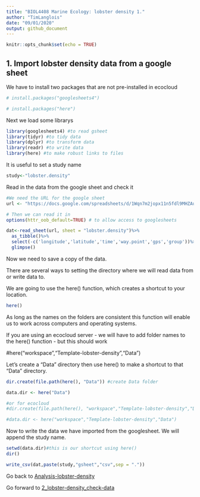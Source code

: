 ```yaml
---
title: "BIOL4408 Marine Ecology: lobster density 1."
author: "TimLanglois"
date: "09/01/2020"
output: github_document
---
```


```r
knitr::opts_chunk$set(echo = TRUE)
```


## 1. Import lobster density data from a google sheet

We have to install two packages that are not pre-installed in ecocloud

```r
# install.packages("googlesheets4")

# install.packages("here")
```




Next we load some librarys
```r
library(googlesheets4) #to read gsheet
library(tidyr) #to tidy data
library(dplyr) #to transform data
library(readr) #to write data
library(here) #to make robust links to files
```

It is useful to set a study name
```r
study<-"lobster.density"
```

Read in the data from the google sheet and check it
```r
#We need the URL for the google sheet
url <- "https://docs.google.com/spreadsheets/d/1Wqn7m2jopx11n5fdl9MHZAujRVkjBusdmIHq_gMhf0A"

# Then we can read it in
options(httr_oob_default=TRUE) # to allow access to googlesheets

dat<-read_sheet(url, sheet = "lobster.density")%>%
  as_tibble()%>%
  select(-c('longitude','latitude','time','way.point','gps','group'))%>%
  glimpse()
```


Now we need to save a copy of the data.

There are several ways to setting the directory where we will read data from or write data to.

We are going to use the here() function, which creates a shortcut to your location.

```r
here()
```

As long as the names on the folders are consistent this function will enable us to work across computers and operating systems.


If you are using an ecocloud server - we will have to add folder names to the here() function - but this should work

#here("workspace","Template-lobster-density","Data")

Let's create a "Data" directory then use here() to make a shortcut to that "Data" directory.
```r
dir.create(file.path(here(), "Data")) #create Data folder

data.dir <- here("Data")

#or for ecocloud
#dir.create(file.path(here(), "workspace","Template-lobster-density","Data")) #create Data folder

#data.dir <- here("workspace","Template-lobster-density","Data")
```


Now to write the data we have imported from the googlesheet.
We will append the study name.
```r
setwd(data.dir)#this is our shortcut using here()
dir()

write_csv(dat,paste(study,"gsheet","csv",sep = "."))

```



Go back to [Analysis-lobster-density](https://github.com/UWA-BIOL4408-Marine-Ecology/Analysis-lobster-density/blob/master/README.md)

Go forward to [2_lobster-density_check-data](https://github.com/UWA-BIOL4408-Marine-Ecology/Analysis-lobster-density/blob/master/2_lobster-density_check-data.md)